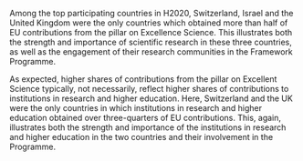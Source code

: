 Among the top participating countries in H2020, Switzerland, Israel and the United Kingdom were the only countries which obtained more than half of EU contributions from the pillar on Excellence Science.  This illustrates both the strength and importance of scientific research in these three countries, as well as the engagement of their research communities in the Framework Programme. 

As expected, higher shares of contributions from the pillar on Excellent Science typically, not necessarily, reflect higher shares of contributions to institutions in research and higher education. Here, Switzerland and the UK were the only countries in which institutions in research and higher education obtained over three-quarters of EU contributions. This, again, illustrates both the strength and importance of the institutions in research and higher education in the two countries and their involvement in the Programme.
